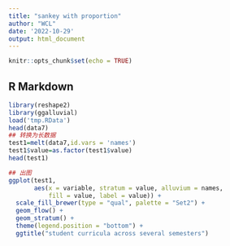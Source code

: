```yaml
---
title: "sankey with proportion"
author: "WCL"
date: '2022-10-29'
output: html_document
---
```


```r
knitr::opts_chunk$set(echo = TRUE)
```

## R Markdown


```r
library(reshape2)
library(ggalluvial)
load('tmp.RData')
head(data7)
## 转换为长数据
test1=melt(data7,id.vars = 'names')
test1$value=as.factor(test1$value)
head(test1)

## 出图
ggplot(test1,
       aes(x = variable, stratum = value, alluvium = names,
           fill = value, label = value)) +
  scale_fill_brewer(type = "qual", palette = "Set2") +
  geom_flow() +
  geom_stratum() +
  theme(legend.position = "bottom") +
  ggtitle("student curricula across several semesters")
```
